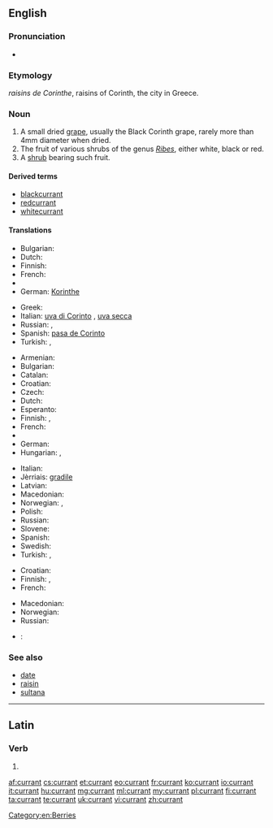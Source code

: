 ==English==

===Pronunciation===
* {{audio|en-uk-currant.ogg|Audio (UK)}}

===Etymology===
{{etyl|fr}} ''raisins de Corinthe'', raisins of Corinth, the city in Greece.

===Noun===
{{en-noun}}

# A small dried [[grape]], usually the Black Corinth grape, rarely more than 4mm diameter when dried.
# The fruit of various shrubs of the genus ''[[Ribes]]'', either white, black or red.
# A [[shrub]] bearing such fruit.

====Derived terms====
* [[blackcurrant]]
* [[redcurrant]]
* [[whitecurrant]]

====Translations====
{{trans-top|small dried grape}}
* Bulgarian: {{t-|bg|стафида|f}}
* Dutch: {{t+|nl|krent|f}}
* Finnish: {{t-|fi|korintti}}
* French: {{t+|fr|raisin de Corinthe|m}}
* {{trreq|Georgian}}
* German: [[Korinthe]] {{f}}
{{trans-mid}}
* Greek: {{t-|el|κορινθιακή σταφίδα|f|tr=korinthiakí stafidá}}
* Italian: [[uva di Corinto]] {{f}}, [[uva secca]] {{f}}
* Russian: {{t+|ru|коринка|f|tr=korínka}}, {{t+|ru|сабза|f|tr=sabzá}}
* Spanish: [[pasa de Corinto]]
* Turkish: {{t+|tr|kuş üzümü}}, {{t+|tr|Frenk üzümü}}
{{trans-bottom}}

{{trans-top|fruit}}
* Armenian: {{t-|hy|հաղարջ|tr=haġarǰ}}
* Bulgarian: {{t-|bg|френско грозде|n}}
* Catalan: {{t-|ca|grosella|f}}
* Croatian: {{t-|hr|ribiz|m}}
* Czech: {{t-|cs|rybíz|m}}
* Dutch: {{t+|nl|aalbes|f}}
* Esperanto: {{t-|eo|ribo|xs=Esperanto}}
* Finnish: {{t+|fi|herukka}}, {{t+|fi|viinimarja}}
* French: {{t+|fr|groseille|f}}
* {{trreq|Georgian}}
* German: {{t+|de|Johannisbeere|f}}
* Hungarian: {{t+|hu|ribizli}}, {{t+|hu|ribiszke}}
{{trans-mid}}
* Italian: {{t+|it|ribes}}
* Jèrriais: [[gradile]] {{f}}
* Latvian: {{t+|lv|upene|f|xs=Latvian}}
* Macedonian: {{t-|mk|рибизла|f|tr=ríbizla}}
* Norwegian: {{t-|no|rips|m}}, {{t-|no|ripsbær|n}}
* Polish: {{t+|pl|porzeczka|f}}
* Russian: {{t+|ru|смородина|f|tr=smoródina}}
* Slovene: {{t+|sl|ribez|m}}
* Spanish: {{t+|es|grosella}}
* Swedish: {{t-|sv|vinbär|n}}
* Turkish: {{t+|tr|kuş üzümü}}, {{t+|tr|Frenk üzümü}}
{{trans-bottom}}

{{trans-top|bush}}
* Croatian: {{t-|hr|ribiz|m}}
* Finnish: {{t+|fi|viinimarja}}, {{t-|fi|viinimarjapensas}}
* French: {{t+|fr|groseillier|m}}
{{trans-mid}}
* Macedonian: {{t-|mk|рибизла|f|tr=ríbizla}}
* Norwegian: {{t-|no|ripsbærbusk|c}}
* Russian: {{t+|ru|смородина|f|tr=smoródina}}
{{trans-bottom}}

{{checktrans-top}}
* {{ttbc|ka}}: {{t-|ka|მოცხარი|tr=moc'xari}}
{{trans-mid}}
{{trans-bottom}}

===See also===
* [[date]]
* [[raisin]]
* [[sultana]]

[[Category:en:Berries]]

----

==Latin==

===Verb===
{{la-verb-form|currant}}

# {{conjugation of|curro|currō|3|p|pres|act|sub|lang=la}}{{la-conj-form-gloss|curro|3|p|pres|act|sub}}

[[af:currant]]
[[cs:currant]]
[[et:currant]]
[[eo:currant]]
[[fr:currant]]
[[ko:currant]]
[[io:currant]]
[[it:currant]]
[[hu:currant]]
[[mg:currant]]
[[ml:currant]]
[[my:currant]]
[[pl:currant]]
[[fi:currant]]
[[ta:currant]]
[[te:currant]]
[[uk:currant]]
[[vi:currant]]
[[zh:currant]]